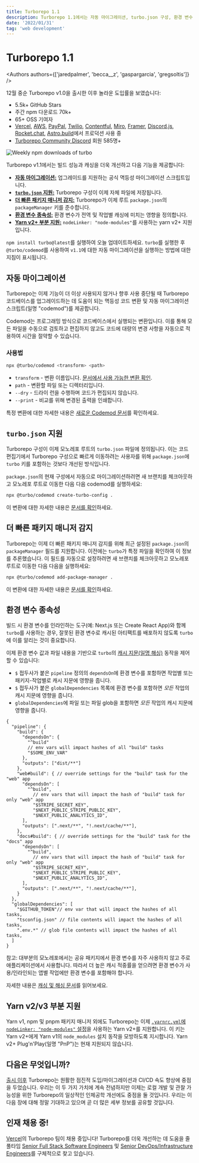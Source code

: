 ```yaml
---
title: Turborepo 1.1
description: Turborepo 1.1에서는 자동 마이그레이션, turbo.json 구성, 환경 변수 종속성, 부분적인 Yarn v2 지원 등이 도입되었습니다!
date: '2022/01/31'
tag: 'web development'
---
```


<h1 className="text-center">Turborepo 1.1</h1>


<Authors authors={['jaredpalmer', 'becca__z', 'gaspargarcia', 'gregsoltis']} />

12월 중순 Turborepo v1.0을 출시한 이후 놀라운 도입률을 보였습니다:

- 5.5k+ GitHub Stars
- 주간 npm 다운로드 70k+
- 65+ OSS 기여자
- [Vercel](https://github.com/vercel/next.js), [AWS](https://github.com/aws-amplify/amplify-ui), [PayPal](https://x.com/jaredpalmer/status/1485617973477978121), [Twilio](https://github.com/twilio-labs/function-templates), [Contentful](https://github.com/contentful/forma-36), [Miro](https://github.com/miroapp/app-examples), [Framer](https://github.com/framer/motion), [Discord.js](https://github.com/discordjs/discord.js), [Rocket.chat](https://github.com/RocketChat/fuselage), [Astro.build](https://github.com/withastro/astro)에서 프로덕션 사용 중
- [Turborepo Community Discord](https://turborepo.com/discord) 회원 585명+

![Weekly npm downloads of `turbo`](/images/blog/turbo-1-1-0/turborepo-weekly-npm-downloads.png)

Turborepo v1.1에서는 빌드 성능과 캐싱을 더욱 개선하고 다음 기능을 제공합니다:

- [**자동 마이그레이션:**](#automatic-migrations) 업그레이드를 지원하는 공식 멱등성 마이그레이션 스크립트입니다.
- [**`turbo.json` 지원:**](#turbojson-support) Turborepo 구성이 이제 자체 파일에 저장됩니다.
- [**더 빠른 패키지 매니저 감지:**](#faster-package-manager-detection) Turborepo가 이제 루트 `package.json`의 `packageManager` 키를 준수합니다.
- [**환경 변수 종속성:**](#environment-variable-dependencies) 환경 변수가 전역 및 작업별 캐싱에 미치는 영향을 정의합니다.
- [**Yarn v2+ 부분 지원:**](#partial-yarn-v2v3-support) `nodeLinker: "node-modules"`를 사용하는 yarn v2+ 지원입니다.

`npm install turbo@latest`를 실행하여 오늘 업데이트하세요. `turbo`를 실행한 후 `@turbo/codemod`를 사용하여 `v1.1`에 대한 자동 마이그레이션을 실행하는 방법에 대한 지침이 표시됩니다.

## 자동 마이그레이션

Turborepo는 이제 기능이 더 이상 사용되지 않거나 향후 사용 중단될 때 Turborepo 코드베이스를 업그레이드하는 데 도움이 되는 멱등성 코드 변환 및 자동 마이그레이션 스크립트(일명 "codemod")를 제공합니다.

Codemod는 프로그래밍 방식으로 코드베이스에서 실행되는 변환입니다. 이를 통해 모든 파일을 수동으로 검토하고 편집하지 않고도 코드에 대량의 변경 사항을 자동으로 적용하여 시간을 절약할 수 있습니다.

### 사용법

```bash title="Terminal"
npx @turbo/codemod <transform> <path>
```

- `transform` - 변환 이름입니다. [문서에서 사용 가능한 변환 확인](/docs/reference/turbo-codemod#turborepo-1x).
- `path` - 변환할 파일 또는 디렉터리입니다.
- `--dry` - 드라이 런을 수행하며 코드가 편집되지 않습니다.
- `--print` - 비교를 위해 변경된 출력을 인쇄합니다.

특정 변환에 대한 자세한 내용은 [새로운 Codemod 문서](/docs/reference/turbo-codemod#turborepo-1x)를 확인하세요.

## `turbo.json` 지원

Turborepo 구성이 이제 모노레포 루트의 `turbo.json` 파일에 정의됩니다. 이는 코드 편집기에서 Turborepo 구성으로 빠르게 이동하려는 사용자를 위해 `package.json`에 `turbo` 키를 포함하는 것보다 개선된 방식입니다.

`package.json`의 현재 구성에서 자동으로 마이그레이션하려면 새 브랜치를 체크아웃하고 모노레포 루트로 이동한 다음 다음 codemod를 실행하세요:

```bash title="Terminal"
npx @turbo/codemod create-turbo-config .
```

이 변환에 대한 자세한 내용은 [문서를 확인](/docs/reference/turbo-codemod#create-turbo-config)하세요.

## 더 빠른 패키지 매니저 감지

Turborepo는 이제 더 빠른 패키지 매니저 감지를 위해 최근 설정된 `package.json`의 `packageManager` 필드를 지원합니다. 이전에는 `turbo`가 특정 파일을 확인하여 이 정보를 추론했습니다. 이 필드를 자동으로 설정하려면 새 브랜치를 체크아웃하고 모노레포 루트로 이동한 다음 다음을 실행하세요:

```bash title="Terminal"
npx @turbo/codemod add-package-manager .
```

이 변환에 대한 자세한 내용은 [문서를 확인](/docs/reference/turbo-codemod#add-package-manager)하세요.

## 환경 변수 종속성

빌드 시 환경 변수를 인라인하는 도구(예: Next.js 또는 Create React App)와 함께 `turbo`를 사용하는 경우, 잘못된 환경 변수로 캐시된 아티팩트를 배포하지 않도록 `turbo`에 이를 알리는 것이 중요합니다.

이제 환경 변수 값과 파일 내용을 기반으로 `turbo`의 [캐시 지문(일명 해싱)](/docs/crafting-your-repository/caching#task-inputs) 동작을 제어할 수 있습니다:

- `$` 접두사가 붙은 `pipeline` 정의의 `dependsOn`에 환경 변수를 포함하면 작업별 또는 패키지-작업별로 캐시 지문에 영향을 줍니다.
- `$` 접두사가 붙은 `globalDependencies` 목록에 환경 변수를 포함하면 _모든_ 작업의 캐시 지문에 영향을 줍니다.
- `globalDependencies`에 파일 또는 파일 glob을 포함하면 _모든_ 작업의 캐시 지문에 영향을 줍니다.

```jsonc title="./turbo.json"
{
  "pipeline": {
    "build": {
      "dependsOn": {
        "^build"
        // env vars will impact hashes of all "build" tasks
        "$SOME_ENV_VAR"
      },
      "outputs": ["dist/**"]
    },
    "web#build": { // override settings for the "build" task for the "web" app
      "dependsOn": [
        "^build",
          // env vars that will impact the hash of "build" task for only "web" app
          "$STRIPE_SECRET_KEY",
          "$NEXT_PUBLIC_STRIPE_PUBLIC_KEY",
          "$NEXT_PUBLIC_ANALYTICS_ID",
      ],
      "outputs": [".next/**", "!.next/cache/**"],
    },
    "docs#build": { // override settings for the "build" task for the "docs" app
      "dependsOn": [
        "^build",
          // env vars that will impact the hash of "build" task for only "web" app
          "$STRIPE_SECRET_KEY",
          "$NEXT_PUBLIC_STRIPE_PUBLIC_KEY",
          "$NEXT_PUBLIC_ANALYTICS_ID",
      ],
      "outputs": [".next/**", "!.next/cache/**"],
    }
  },
  "globalDependencies": [
    "$GITHUB_TOKEN"// env var that will impact the hashes of all tasks,
    "tsconfig.json" // file contents will impact the hashes of all tasks,
    ".env.*" // glob file contents will impact the hashes of all tasks,
  ]
}
```

참고: 대부분의 모노레포에서는 공유 패키지에서 환경 변수를 자주 사용하지 않고 주로 애플리케이션에서 사용합니다. 따라서 더 높은 캐시 적중률을 얻으려면 환경 변수가 사용/인라인되는 앱별 작업에만 환경 변수를 포함해야 합니다.

자세한 내용은 [캐싱 및 해싱 문서](/docs/crafting-your-repository/caching#task-inputs)를 읽어보세요.

## Yarn v2/v3 부분 지원

Yarn v1, npm 및 pnpm 패키지 매니저 외에도 Turborepo는 이제 [`.yarnrc.yml`에 `nodeLinker: "node-modules"` 설정](https://yarnpkg.com/configuration/yarnrc#nodeLinker)을 사용하는 Yarn v2+를 지원합니다. 이 키는 Yarn v2+에게 Yarn v1의 `node_modules` 설치 동작을 모방하도록 지시합니다. Yarn v2+ Plug'n'Play(일명 "PnP")는 현재 지원되지 않습니다.

## 다음은 무엇입니까?

[출시 이후](/blog/joining-vercel) Turborepo는 원활한 점진적 도입/마이그레이션과 CI/CD 속도 향상에 중점을 두었습니다. 우리는 이 두 가지 가치에 계속 전념하지만 이제는 로컬 개발 및 관찰 가능성을 위한 Turborepo의 일상적인 인체공학 개선에도 중점을 둘 것입니다. 우리는 이 다음 장에 대해 정말 기대하고 있으며 곧 더 많은 세부 정보를 공유할 것입니다.

## 인재 채용 중!

[Vercel](https://vercel.com/)의 Turborepo 팀이 채용 중입니다! Turborepo를 더욱 개선하는 데 도움을 줄 풀타임 [Senior Full Stack Software Engineers](https://vercel.com/careers) 및 [Senior DevOps/Infrastructure Engineers](https://vercel.com/careers)를 구체적으로 찾고 있습니다.
